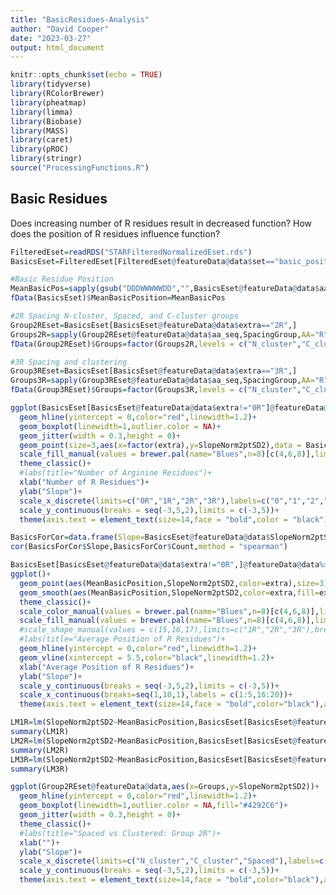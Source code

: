 ```yaml
---
title: "BasicResidues-Analysis"
author: "David Cooper"
date: "2023-03-27"
output: html_document
---
```


```r
knitr::opts_chunk$set(echo = TRUE)
library(tidyverse)
library(RColorBrewer)
library(pheatmap)
library(limma)
library(Biobase)
library(MASS)
library(caret)
library(pROC)
library(stringr)
source("ProcessingFunctions.R")

```

## Basic Residues

Does increasing number of R residues result in decreased function?
How does the position of R residues influence function?

```r
FilteredEset=readRDS("STARFilteredNormalizedEset.rds")
BasicsEset=FilteredEset[FilteredEset@featureData@data$set=="basic_positions",]

#Basic Residue Position
MeanBasicPos=sapply(gsub("DDDWWWWWDD","",BasicsEset@featureData@data$aa_seq),ResidueLocation,AA="R")
fData(BasicsEset)$MeanBasicPosition=MeanBasicPos

#2R Spacing N-cluster, Spaced, and C-cluster groups
Group2REset=BasicsEset[BasicsEset@featureData@data$extra=="2R",]
Groups2R=sapply(Group2REset@featureData@data$aa_seq,SpacingGroup,AA="R",ResidueNumber=2)
fData(Group2REset)$Groups=factor(Groups2R,levels = c("N_cluster","C_cluster","Spaced"))

#3R Spacing and clustering
Group3REset=BasicsEset[BasicsEset@featureData@data$extra=="3R",]
Groups3R=sapply(Group3REset@featureData@data$aa_seq,SpacingGroup,AA="R",ResidueNumber=3)
fData(Group3REset)$Groups=factor(Groups3R,levels = c("N_cluster","C_cluster","Spaced"))

```

```r
ggplot(BasicsEset[BasicsEset@featureData@data$extra!="0R"]@featureData@data,aes(x=factor(extra, levels=c("1R","2R","3R")),y=SlopeNorm2ptSD2,fill=extra))+
  geom_hline(yintercept = 0,color="red",linewidth=1.2)+  
  geom_boxplot(linewidth=1,outlier.color = NA)+
  geom_jitter(width = 0.3,height = 0)+
  geom_point(size=3,aes(x=factor(extra),y=SlopeNorm2ptSD2),data = BasicsEset[BasicsEset@featureData@data$extra=="0R"]@featureData@data)+
  scale_fill_manual(values = brewer.pal(name="Blues",n=8)[c(4,6,8)],limits=c("1R","2R","3R"),breaks=c("1R","2R","3R"),name="R Residues ",labels=c("1","2","3"))+
  theme_classic()+
  #labs(title="Number of Arginine Residues")+
  xlab("Number of R Residues")+
  ylab("Slope")+
  scale_x_discrete(limits=c("0R","1R","2R","3R"),labels=c("0","1","2","3"))+
  scale_y_continuous(breaks = seq(-3,5,2),limits = c(-3,5))+
  theme(axis.text = element_text(size=14,face = "bold",color = "black"),axis.title=element_text(size=16,face="bold",color="black"),legend.position = "none")

BasicsForCor=data.frame(Slope=BasicsEset@featureData@data$SlopeNorm2ptSD2,Count=as.numeric(gsub("R","",BasicsEset@featureData@data$extra)))
cor(BasicsForCor$Slope,BasicsForCor$Count,method = "spearman")

```

```r
BasicsEset[BasicsEset@featureData@data$extra!="0R",]@featureData@data%>%
ggplot()+
  geom_point(aes(MeanBasicPosition,SlopeNorm2ptSD2,color=extra),size=3)+
  geom_smooth(aes(MeanBasicPosition,SlopeNorm2ptSD2,color=extra,fill=extra),method = lm,se = TRUE,formula = y~x)+  
  theme_classic()+
  scale_color_manual(values = brewer.pal(name="Blues",n=8)[c(4,6,8)],limits=c("1R","2R","3R"),breaks=c("1R","2R","3R"),name="Number of\nR Residues ",labels=c("1","2","3"))+
  scale_fill_manual(values = brewer.pal(name="Blues",n=8)[c(4,6,8)],limits=c("1R","2R","3R"),breaks=c("1R","2R","3R"),name="Number of\nR Residues ",labels=c("1","2","3"))+
  #scale_shape_manual(values = c(15,16,17),limits=c("1R","2R","3R"),breaks=c("1R","2R","3R"),name="Number of\nR Residues ",labels=c("1","2","3"))+
  #labs(title="Average Position of R Residues")+
  geom_hline(yintercept = 0,color="red",linewidth=1.2)+
  geom_vline(xintercept = 5.5,color="black",linewidth=1.2)+
  xlab("Average Position of R Residues")+
  ylab("Slope")+
  scale_y_continuous(breaks = seq(-3,5,2),limits = c(-3,5))+
  scale_x_continuous(breaks=seq(1,10,1),labels = c(1:5,16:20))+
  theme(axis.text = element_text(size=14,face = "bold",color="black"),axis.title=element_text(size=16,face="bold",color="black"),legend.title = element_text(size=14,face = "bold"),legend.text = element_text(size=12),legend.position=c(0.12,0.85))

```

```r
LM1R=lm(SlopeNorm2ptSD2~MeanBasicPosition,BasicsEset[BasicsEset@featureData@data$extra=="1R",]@featureData@data)
summary(LM1R)
LM2R=lm(SlopeNorm2ptSD2~MeanBasicPosition,BasicsEset[BasicsEset@featureData@data$extra=="2R",]@featureData@data)
summary(LM2R)
LM3R=lm(SlopeNorm2ptSD2~MeanBasicPosition,BasicsEset[BasicsEset@featureData@data$extra=="3R",]@featureData@data)
summary(LM3R)

```

``` r
ggplot(Group2REset@featureData@data,aes(x=Groups,y=SlopeNorm2ptSD2))+
  geom_hline(yintercept = 0,color="red",linewidth=1.2)+  
  geom_boxplot(linewidth=1,outlier.color = NA,fill="#4292C6")+
  geom_jitter(width = 0.3,height = 0)+
  theme_classic()+
  #labs(title="Spaced vs Clustered: Group 2R")+
  xlab("")+
  ylab("Slope")+
  scale_x_discrete(limits=c("N_cluster","C_cluster","Spaced"),labels=c("N-Cluster","C-Cluster","Spaced"))+
  scale_y_continuous(breaks = seq(-3,5,2),limits = c(-3,5))+
  theme(axis.text = element_text(size=14,face = "bold",color="black"),axis.title=element_text(size=16,face="bold",color="black"),legend.position="none")

```

